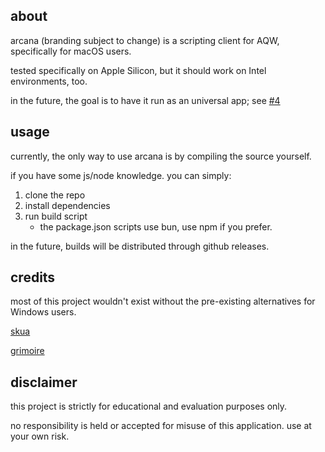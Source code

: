 ## about

arcana (branding subject to change) is a scripting client for AQW, specifically for macOS users.

tested specifically on Apple Silicon, but it should work on Intel environments, too.

in the future, the goal is to have it run as an universal app; see [#4](https://github.com/toommyliu/arcana/pull/4)

## usage

currently, the only way to use arcana is by compiling the source yourself. 

if you have some js/node knowledge. you can simply:

1. clone the repo
2. install dependencies
3. run build script
    - the package.json scripts use bun, use npm if you prefer.

in the future, builds will be distributed through github releases.

## credits

most of this project wouldn't exist without the pre-existing alternatives for Windows users.

[skua](https://github.com/BrenoHenrike/Skua)

[grimoire](https://github.com/GentleGanku/GrimliteRev)

## disclaimer

this project is strictly for educational and evaluation purposes only.

no responsibility is held or accepted for misuse of this application. use at your own risk.
